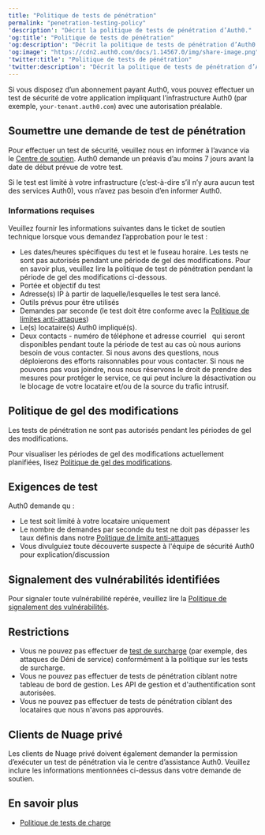 ---
title: "Politique de tests de pénétration"
permalink: "penetration-testing-policy"
'description': "Décrit la politique de tests de pénétration d’Auth0."
'og:title': "Politique de tests de pénétration"
'og:description': "Décrit la politique de tests de pénétration d’Auth0."
'og:image': "https://cdn2.auth0.com/docs/1.14567.0/img/share-image.png"
'twitter:title': "Politique de tests de pénétration"
'twitter:description': "Décrit la politique de tests de pénétration d’Auth0."
---

Si vous disposez d’un abonnement payant Auth0, vous pouvez effectuer un test de sécurité de votre application impliquant l’infrastructure Auth0 (par exemple, `your-tenant.auth0.com`) avec une autorisation préalable.

## Soumettre une demande de test de pénétration

Pour effectuer un test de sécurité, veuillez nous en informer à l’avance via le [Centre de soutien](https://support.auth0.com). Auth0 demande un préavis d’au moins 7 jours avant la date de début prévue de votre test.

Si le test est limité à votre infrastructure (c’est-à-dire s’il n’y aura aucun test des services Auth0), vous n’avez pas besoin d’en informer Auth0.

### Informations requises

Veuillez fournir les informations suivantes dans le ticket de soutien technique lorsque vous demandez l’approbation pour le test :

* Les dates/heures spécifiques du test et le fuseau horaire. Les tests ne sont pas autorisés pendant une période de gel des modifications. Pour en savoir plus, veuillez lire la politique de test de pénétration pendant la période de gel des modifications ci-dessous.
* Portée et objectif du test
* Adresse(s) IP à partir de laquelle/lesquelles le test sera lancé.
* Outils prévus pour être utilisés
* Demandes par seconde (le test doit être conforme avec la [Politique de limites anti-attaques](/docs/fr-ca/troubleshoot/customer-support/operational-policies/rate-limit-policy))
* Le(s) locataire(s) Auth0 impliqué(s).
* Deux contacts - numéro de téléphone et adresse courriel   qui seront disponibles pendant toute la période de test au cas où nous aurions besoin de vous contacter. Si nous avons des questions, nous déploierons des efforts raisonnables pour vous contacter. Si nous ne pouvons pas vous joindre, nous nous réservons le droit de prendre des mesures pour protéger le service, ce qui peut inclure la désactivation ou le blocage de votre locataire et/ou de la source du trafic intrusif.

## Politique de gel des modifications

<Warning>

Les tests de pénétration ne sont pas autorisés pendant les périodes de gel des modifications.

</Warning>

Pour visualiser les périodes de gel des modifications actuellement planifiées, lisez [Politique de gel des modifications](/docs/fr-ca/troubleshoot/customer-support/operational-policies/change-freeze-policy).

## Exigences de test

Auth0 demande qu :

* Le test soit limité à votre locataire uniquement
* Le nombre de demandes par seconde du test ne doit pas dépasser les taux définis dans notre [Politique de limite anti-attaques](/docs/fr-ca/troubleshoot/customer-support/operational-policies/rate-limit-policy)
* Vous divulguiez toute découverte suspecte à l'équipe de sécurité Auth0 pour explication/discussion

## Signalement des vulnérabilités identifiées

Pour signaler toute vulnérabilité repérée, veuillez lire la [Politique de signalement des vulnérabilités](https://www.okta.com/vulnerability-reporting-policy/).

## Restrictions

* Vous ne pouvez pas effectuer de [test de surcharge](/docs/fr-ca/troubleshoot/customer-support/operational-policies/load-testing-policy) (par exemple, des attaques de Déni de service) conformément à la politique sur les tests de surcharge.
* Vous ne pouvez pas effectuer de tests de pénétration ciblant notre tableau de bord de gestion. Les API de gestion et d'authentification sont autorisées.
* Vous ne pouvez pas effectuer de tests de pénétration ciblant des locataires que nous n'avons pas approuvés.

## Clients de Nuage privé

Les clients de Nuage privé doivent également demander la permission d’exécuter un test de pénétration via le centre d’assistance Auth0. Veuillez inclure les informations mentionnées ci-dessus dans votre demande de soutien.

## En savoir plus

* [Politique de tests de charge](/docs/fr-ca/troubleshoot/customer-support/operational-policies/load-testing-policy)